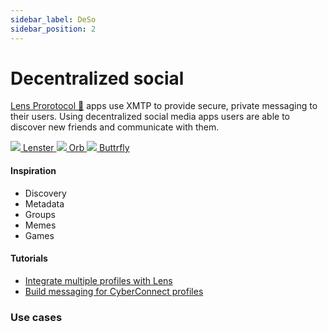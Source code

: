 ```yaml
---
sidebar_label: DeSo
sidebar_position: 2
---
```



# Decentralized social

[Lens Prorotocol 🌿](https://docs.lens.xyz/) apps use XMTP to provide secure, private messaging to their users. Using decentralized social media apps users are able to discover new friends and communicate with them.

<div class="chain-list">
  <a href="https://lenster.xyz/" class="chain-item">
    <img src={lenster} />
    <span>Lenster</span>
  </a>
  <a href="https://orb.ac/" class="chain-item">
    <img src={orb} />
    <span>Orb</span>
  </a>
  <a href="https://buttrfly.app/" class="chain-item">
    <img src={buttrfly} />
    <span>Buttrfly</span>
  </a>
</div>

#### Inspiration

- Discovery
- Metadata
- Groups
- Memes
- Games

#### Tutorials

- [Integrate multiple profiles with Lens](/docs/tutorials/lens-multiprofile)
- [Build messaging for CyberConnect profiles](/docs/tutorials/cyberconnect)

### Use cases


<Usecases />
